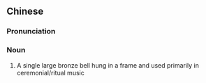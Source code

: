 {{also|特钟}}
==Chinese==
{{zh-forms|s=特钟}}

===Pronunciation===
{{zh-pron
|m=tèzhōng
|c=dak6 zung1
|cat=n
}}

===Noun===
{{zh-noun}}

# {{lb|zh|musical instruments}} A single large bronze bell hung in a frame and used primarily in ceremonial/ritual music